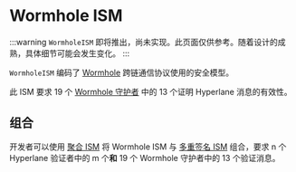 # Wormhole ISM

:::warning
`WormholeISM` 即将推出，尚未实现。此页面仅供参考。随着设计的成熟，具体细节可能会发生变化。
:::

`WormholeISM` 编码了 [Wormhole](https://wormhole.com/) 跨链通信协议使用的安全模型。

此 ISM 要求 19 个 [Wormhole 守护者](https://wormhole.com/network/#guardians) 中的 13 个证明 Hyperlane 消息的有效性。

## 组合

开发者可以使用 [聚合 ISM](../aggregation-ISM.mdx) 将 Wormhole ISM 与 [多重签名 ISM](../multisig-ISM.mdx) 组合，要求 n 个 Hyperlane 验证者中的 m 个**和** 19 个 Wormhole 守护者中的 13 个验证消息。

